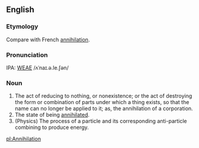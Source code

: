 ==English==
===Etymology===
Compare with French [[annihilation]].

===Pronunciation===
IPA: [[WEAE]] /ʌˈnaɪ.ə.le.ʃən/

===Noun===
# The act of reducing to nothing, or nonexistence; or the  act of destroying the form or combination of parts under  which a thing exists, so that the name can no longer be applied to it; as, the annihilation of a corporation.
# The state of being [[annihilated]].
# (Physics) The process of a particle and its corresponding anti-particle combining to produce energy.
<!-- some material copied from Webster's Revised Unabridged Dictionary (1913) -->

[[pl:Annihilation]]